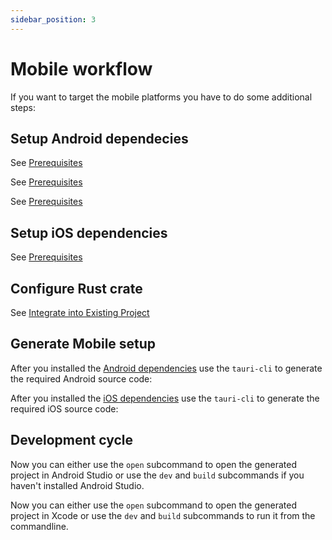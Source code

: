 ```yaml
---
sidebar_position: 3
---
```



# Mobile workflow

If you want to target the mobile platforms you have to do some additional steps:

## Setup Android dependecies

<Tabs groupId="os">
  <TabItem value="windows" label="Windows">

See [Prerequisites](../../guides/getting-started/prerequisites/windows.md#android)

  </TabItem>

  <TabItem value="macos" label="macOS">

See [Prerequisites](../../guides/getting-started/prerequisites/macos.md#android)

  </TabItem>

  <TabItem value="linux" label="Linux">

See [Prerequisites](../../guides/getting-started/prerequisites/linux.md#android)

  </TabItem>
</Tabs>

## Setup iOS dependencies

See [Prerequisites](../../guides/getting-started/prerequisites/macos.md)

## Configure Rust crate

See [Integrate into Existing Project]

## Generate Mobile setup

<Tabs groupId="platform">
  <TabItem value="android" label="Android">

After you installed the [Android dependencies](#setup-android-dependecies) use the `tauri-cli` to generate the required Android source code:

<Command name="android init" />

  </TabItem>

  <TabItem value="ios" label="iOS">

After you installed the [iOS dependencies](#setup-ios-dependencies) use the `tauri-cli` to generate the required iOS source code:

<Command name="ios init" />

  </TabItem>
</Tabs>

## Development cycle

<Tabs groupId="platform">
  <TabItem value="android" label="Android">

Now you can either use the `open` subcommand to open the generated project in Android Studio or use the `dev` and `build`
subcommands if you haven't installed Android Studio.

<Command name="android open" />

<Command name="android dev" />

  </TabItem>

  <TabItem value="ios" label="iOS">

Now you can either use the `open` subcommand to open the generated project in Xcode or use the `dev` and `build`
subcommands to run it from the commandline.

<Command name="ios open" />

<Command name="ios dev" />

  </TabItem>
</Tabs>

[integrate into existing project]: ./integrate.mdx

